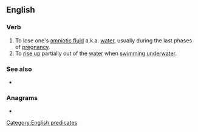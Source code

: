 {{also|breakwater}}
==English==

===Verb===
{{en-verb|breaks water|breaking water|broke water|broken water}}

# To lose one's [[amniotic fluid]] a.k.a. [[water]], usually during the last phases of [[pregnancy]].
# To [[rise up]] partially out of the [[water]] when [[swimming]] [[underwater]].

===See also===
* {{l|en|breakwater}}

===Anagrams===
* {{anagrams|en|water break}}

[[Category:English predicates]]
